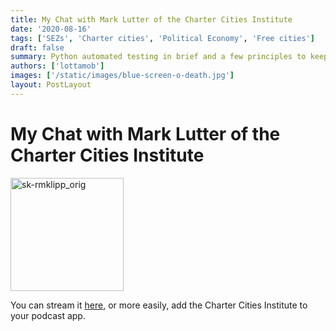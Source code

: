 ```yaml
---
title: My Chat with Mark Lutter of the Charter Cities Institute
date: '2020-08-16'
tags: ['SEZs', 'Charter cities', 'Political Economy', 'Free cities']
draft: false
summary: Python automated testing in brief and a few principles to keep in mind.
authors: ['lottamob']
images: ['/static/images/blue-screen-o-death.jpg']
layout: PostLayout
---
```

# My Chat with Mark Lutter of the Charter Cities Institute
<img width="181" alt="sk-rmklipp_orig" src="https://user-images.githubusercontent.com/83673149/151257685-531cbf59-9d9e-459e-9e82-154e074c628b.png">

You can stream it [here,](https://www.chartercitiesinstitute.org/post/charter-cities-podcast-episode-10-lotta-moberg?fbclid=IwAR2kutY0kY1MdZi4lYJzLK4CIBrOeNPPbCfXMZiFrj9Fr1E-2ianQ8kFmJE) or more easily, add the Charter Cities Institute to your podcast app. 
